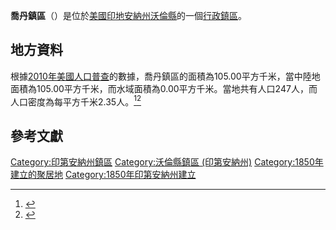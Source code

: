 {{noteTA
|G1=USState
|G2=地名
|G3=Unit
}}
{{Infobox settlement
|official_name            = 喬丹鎮區
|native_name = Jordan Township
|settlement_type          = [[行政鎮區|行政鎮區]]
|image_skyline            = Stewart, Indiana - Combine.png
|imagesize                = 250px
|image_map                = Map highlighting Jordan Township, Warren County, Indiana.svg
|mapsize                  = 250px
|pushpin_map  =USA Indiana
|pushpin_label = 喬丹鎮區
|pushpin_label_position   = top
|pushpin_map_caption      = 喬丹鎮區在印地安納州的位置
|subdivision_type         = [[世界政區索引|國家]]
|subdivision_type1        = [[美国州份|州份]]
|subdivision_type2        = [[印地安納州行政区划|縣]]
|subdivision_name         = [[美国|美国]]
|subdivision_name1        = [[印地安納州|印地安納州]]
|subdivision_name2        = [[沃倫縣_(印地安納州)|沃倫縣]]
|elevation_ft             = 709
|elevation_m              = 216
|timezone                 = [[北美东部時區|EST]]
|area_total_km2           = 105.00
|area_land_km2            = 105.00
|area_water_km2           = 0.00
|area_total_sq_mi         = 
|area_land_sq_mi          = 
|area_water_sq_mi         = 
|population_as_of         = [[2010年美國人口普查|2010]]
|population_footnotes     = 
|population_total         = 247
|population_density_km2   = auto
|population_density_sq_mi = auto
|utc_offset               = -5
|coordinates              = {{coord|40|21|01|N|87|27|49|W|display=inline,title}}
| coor_pinpoint           = 
| coordinates_footnotes   = 
|timezone_DST             = EDT
|utc_offset_DST           = -4
|postal_code_type         = [[美國郵區編號|郵區編號]]
|postal_code              = 
|area_code                = [[北美電話區號765|765]]
|blank_name = [[地名信息系统|GNIS ID]]
|blank_info = 453519
}}
'''喬丹鎮區'''（{{lang-en|Jordan Township}}）是位於[[美國|美國]][[印地安納州|印地安納州]][[沃倫縣_(印地安納州)|沃倫縣]]的一個[[行政鎮區|行政鎮區]]。

== 地方資料 ==
根據[[2010年美國人口普查|2010年美國人口普查]]的數據，喬丹鎮區的面積為105.00平方千米，當中陸地面積為105.00平方千米，而水域面積為0.00平方千米。當地共有人口247人，而人口密度為每平方千米2.35人。<ref name="GR8">{{cite web|url=http://factfinder2.census.gov|publisher=[[美国人口调查局|美国人口调查局]]|accessdate=2011-05-14|title=American FactFinder|archive-date=2013-09-11|archive-url=https://web.archive.org/web/20130911234518/http://factfinder2.census.gov/|dead-url=no}}</ref><ref>{{cite web|url=https://www.citypopulation.de/en/usa/indiana/admin/|title=USA: Indiana (Counties and Townships) - City Population|access-date=2020-09-01|archive-date=2020-04-22|archive-url=https://web.archive.org/web/20200422090607/https://www.citypopulation.de/en/usa/indiana/admin/|dead-url=no}}</ref>

== 參考文獻 ==
{{reflist}}

{{沃倫縣 (印地安納州)}}

{{DEFAULTSORT:Jordan Township}}
[[Category:印第安納州鎮區|Category:印第安納州鎮區]]
[[Category:沃倫縣鎮區_(印第安納州)|Category:沃倫縣鎮區 (印第安納州)]]
[[Category:1850年建立的聚居地|Category:1850年建立的聚居地]]
[[Category:1850年印第安納州建立|Category:1850年印第安納州建立]]

{{Indiana-geo-stub}}